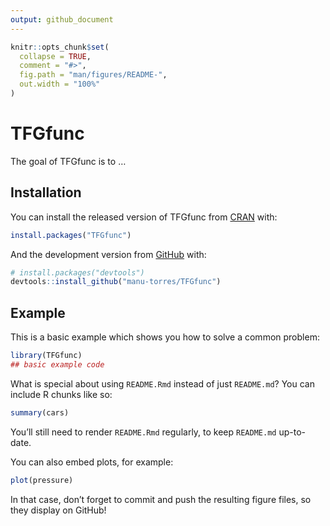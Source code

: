 ```yaml
---
output: github_document
---
```


<!-- README.md is generated from README.Rmd. Please edit that file -->

```r
knitr::opts_chunk$set(
  collapse = TRUE,
  comment = "#>",
  fig.path = "man/figures/README-",
  out.width = "100%"
)
```

# TFGfunc

<!-- badges: start -->
<!-- badges: end -->

The goal of TFGfunc is to ...

## Installation

You can install the released version of TFGfunc from [CRAN](https://CRAN.R-project.org) with:

``` r
install.packages("TFGfunc")
```

And the development version from [GitHub](https://github.com/) with:

``` r
# install.packages("devtools")
devtools::install_github("manu-torres/TFGfunc")
```
## Example

This is a basic example which shows you how to solve a common problem:

```r
library(TFGfunc)
## basic example code
```

What is special about using `README.Rmd` instead of just `README.md`? You can include R chunks like so:

```r
summary(cars)
```

You'll still need to render `README.Rmd` regularly, to keep `README.md` up-to-date.

You can also embed plots, for example:

```r
plot(pressure)
```

In that case, don't forget to commit and push the resulting figure files, so they display on GitHub!
